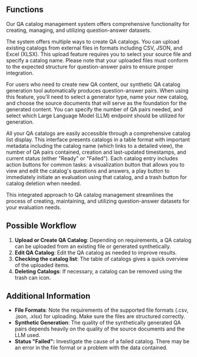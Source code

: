 ## Functions

Our QA catalog management system offers comprehensive functionality for creating, managing, and utilizing question-answer datasets.

The system offers multiple ways to create QA catalogs. You can upload existing catalogs from external files in formats including CSV, JSON, and Excel (XLSX). This upload feature requires you to select your source file and specify a catalog name. Please note that your uploaded files must conform to the expected structure for question-answer pairs to ensure proper integration.

For users who need to create new QA content, our synthetic QA catalog generation tool automatically produces question-answer pairs. When using this feature, you'll need to select a generator type, name your new catalog, and choose the source documents that will serve as the foundation for the generated content. You can specify the number of QA pairs needed, and select which Large Language Model (LLM) endpoint should be utilized for generation.

All your QA catalogs are easily accessible through a comprehensive catalog list display. This interface presents catalogs in a table format with important metadata including the catalog name (which links to a detailed view), the number of QA pairs contained, creation and last-updated timestamps, and current status (either "Ready" or "Failed").
Each catalog entry includes action buttons for common tasks: a visualization button that allows you to view and edit the catalog's questions and answers, a play button to immediately initiate an evaluation using that catalog, and a trash button for catalog deletion when needed.

This integrated approach to QA catalog management streamlines the process of creating, maintaining, and utilizing question-answer datasets for your evaluation needs.

## Possible Workflow

1.  **Upload or Create QA Catalog**: Depending on requirements, a QA catalog can be uploaded from an existing file or generated synthetically.
2.  **Edit QA Catalog**: Edit the QA catalog as needed to improve results.
3.  **Checking the catalog list**: The table of catalogs gives a quick overview of the uploaded items.
4.  **Deleting Catalogs**: If necessary, a catalog can be removed using the trash can icon.

## Additional Information

- **File Formats**: Note the requirements of the supported file formats (.csv, .json, .xlsx) for uploading. Make sure the files are structured correctly.
- **Synthetic Generation**: The quality of the synthetically generated QA pairs depends heavily on the quality of the source documents and the LLM used.
- **Status "Failed":** Investigate the cause of a failed catalog. There may be an error in the file format or a problem with the data contained.

